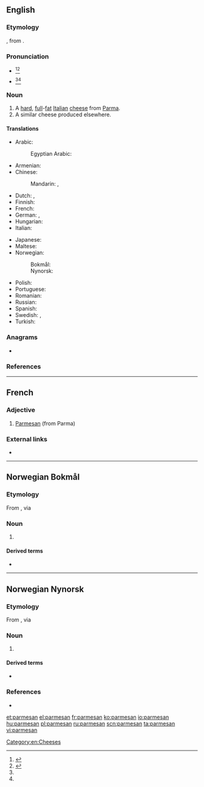 {{also|Parmesan}}
==English==

===Etymology===
{{bor|en|fr|parmesan}}, from {{der|en|it|parmigiano}}.

===Pronunciation===
* {{a|UK|also found in the US}} {{IPA|/ˈpɑɹ.məˌzɑn/|lang=en}}<ref name="Dictionarycom">{{R:Dictionary.com|Parmesan}}</ref><ref name="MW">{{R:Merriam Webster Online|Parmesan}}</ref>
* {{a|found in the US}} {{IPA|/ˈpɑɹ.məˌʒɑn/|lang=en}}<ref name="Dictionarycom"></ref><ref name="MW"></ref>

===Noun===
{{wikipedia}}
{{en-noun|-|s}}

# A [[hard]], [[full]]-[[fat]] [[Italian]] [[cheese]] from [[Parma]].
# A similar cheese produced elsewhere.

====Translations====
{{trans-top|hard, full-fat Italian cheese from Parma}}
* Arabic: {{t|ar|بَارْمِيجْيَانُو|m|tr=barmijyanū}}
*: Egyptian Arabic: {{t|arz|بارميزان|f|tr=barmizan|sc=Arab}}
* Armenian: {{t|hy|պարմեզան|sc=Armn}}
* Chinese:
*: Mandarin: {{t+|cmn|巴馬乾酪|sc=Hani}}, {{t+|cmn|巴马干酪|tr=Bāmǎ gānlào|sc=Hani}}
* Dutch: {{t|nl|parmezaan|m}}, {{t|nl|parmezaankaas|m}}
* Finnish: {{t|fi|parmesaani}}
* French: {{t+|fr|parmesan|m}}
* German: {{t+|de|Parmesan|m}}, {{t+|de|Parmesankäse|m}}
* Hungarian: {{t+|hu|parmezán}}
* Italian: {{t+|it|parmigiano|m}}
{{trans-mid}}
* Japanese: {{t|ja|パルメザン|tr=parumezan}}
* Maltese: {{t|mt|parmeġġan}}
* Norwegian:
*: Bokmål: {{t|nb|parmesan|m}}
*: Nynorsk: {{t|nn|parmesan|m}}
* Polish: {{t+|pl|parmezan|m}}
* Portuguese: {{t+|pt|parmesão|m}}
* Romanian: {{t+|ro|parmezan|n}}
* Russian: {{t+|ru|пармеза́н|m}}
* Spanish: {{t+|es|parmesano|m}}
* Swedish: {{t|sv|parmesan}}, {{t|sv|parmesanost|c}}
* Turkish: {{t|tr|parma peyniri}}
{{trans-bottom}}

===Anagrams===
* {{l|en|spearman}}

===References===
<references/>

[[Category:en:Cheeses]]

----

==French==

===Adjective===
{{fr-adj}}

# [[Parmesan]] (from Parma)

===External links===
* {{R:TLFi}}

----
==Norwegian Bokmål==
{{wikipedia|lang=no}}

===Etymology===
From {{der|nb|it|parmigiano||from Parma}}, via {{der|nb|fr|parmesan}}

===Noun===
{{nb-noun-mu}}

# {{l|en|Parmesan}} {{qualifier|cheese}} {{C|nb|Foods}}

====Derived terms====
* {{l|nb|parmesanost}}

----
==Norwegian Nynorsk==

===Etymology===
From {{der|nn|it|parmigiano||from Parma}}, via {{der|nn|fr|parmesan}}

===Noun===
{{nn-noun-mu}}

# {{l|en|Parmesan}} {{qualifier|cheese}} {{C|nn|Foods}}

====Derived terms====
* {{l|nn|parmesanost}}

===References===
* {{R:The Nynorsk Dictionary}}


[[et:parmesan]]
[[el:parmesan]]
[[fr:parmesan]]
[[ko:parmesan]]
[[io:parmesan]]
[[hu:parmesan]]
[[pl:parmesan]]
[[ru:parmesan]]
[[scn:parmesan]]
[[ta:parmesan]]
[[vi:parmesan]]